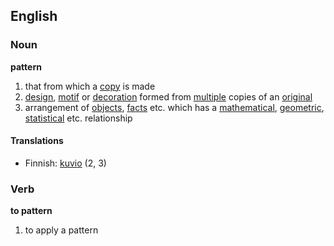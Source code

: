 ==English==
===Noun===
'''pattern'''
#that from which a [[copy]] is made
#[[design]], [[motif]] or [[decoration]] formed from [[multiple]] copies of an [[original]] 
#arrangement of [[objects]], [[facts]] etc. which has a [[mathematical]], [[geometric]], [[statistical]] etc. relationship

====Translations====
*Finnish: [[kuvio]] (2, 3)

===Verb===
'''to pattern'''
#to apply a pattern